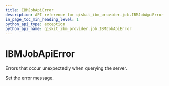 ```yaml
---
title: IBMJobApiError
description: API reference for qiskit_ibm_provider.job.IBMJobApiError
in_page_toc_min_heading_level: 1
python_api_type: exception
python_api_name: qiskit_ibm_provider.job.IBMJobApiError
---
```


# IBMJobApiError

<Class id="qiskit_ibm_provider.job.IBMJobApiError" isDedicatedPage={true} github="https://github.com/Qiskit/qiskit-ibm-provider/tree/stable/0.11/qiskit_ibm_provider/job/exceptions.py#L26-L29" signature="IBMJobApiError(*message)" modifiers="exception">
  Errors that occur unexpectedly when querying the server.

  Set the error message.
</Class>

